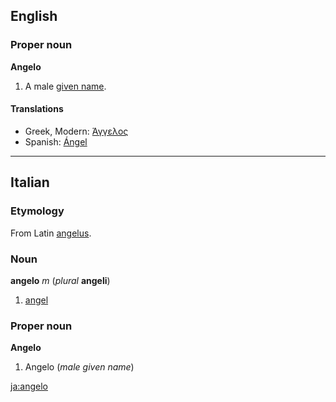 ==English==
===Proper noun===
'''Angelo'''

#A male [[given name]].

====Translations====

*Greek, Modern: [[Άγγελος]]
*Spanish: [[Ángel]]

----
==Italian==
===Etymology===
From Latin [[angelus]].

===Noun===
'''angelo''' ''m'' (''plural'' '''angeli''')

#[[angel]]

===Proper noun===
'''Angelo'''

#Angelo (''male given name'')
[[ja:angelo]]